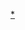 {{Navbox
| name   = 2014年國際足協世界盃
| title  = [[2014年國際足協世界盃]]
| state = {{{state|autocollapse}}}
| tracking = <includeonly>no</includeonly>
| listclass = hlist

| group1 = 階段
| list1  =
* 分組賽
** [[2014年國際足協世界盃A組|A組]]
** [[2014年國際足協世界盃B組|B組]]
** [[2014年國際足協世界盃C組|C組]]
** [[2014年國際足協世界盃D組|D組]]
** [[2014年國際足協世界盃E組|E組]]
** [[2014年國際足協世界盃F組|F組]]
** [[2014年國際足協世界盃G組|G組]]
** [[2014年國際足協世界盃H組|H組]]
* [[2014年國際足協世界盃淘汰賽|淘汰賽]]
** [[巴西對德國 (2014年國際足協世界盃)|巴西 對 德國]]
* [[2014年國際足協世界盃決賽|決賽]]

|group2  = 一般資訊
|list2   =
* [[2014年國際足協世界盃外圍賽|外圍賽]]
* [[2014年國際足協世界盃獎項|獎項]]
* [[2014年國際足協世界盃申辦過程|申辦過程]]
* [[2014年國際足協世界盃轉播權|轉播權]]
* [[2014年國際足協世界盃爭議問題|爭議問題]]
* [[2014年國際足協世界盃市場推廣|市場推廣]]
* [[2014年國際足協世界盃裁判員|裁判員]]
* [[2014年國際足協世界盃開幕典禮|開幕典禮]]
* [[2014年國際足協世界盃準備工作|準備工作]]
* [[2014年國際足協世界盃種子排名|種子排名]]
* [[2014年國際足協世界盃參賽球員名單|參賽球員名單]]
* [[2014年國際足協世界盃統計數據|統計數據]]

|group3 = 官方標誌
|list3 =
* 《[[2014年巴西世界杯 (游戏)|2014年巴西世界盃]]》（電子遊戲）
* [[巴西榮耀]]（比賽用球）
* [[卡塞羅拉]]（樂器）
* [[福來哥]]（吉祥物）
* 《[[愛的節奏－2014國際足協世界盃官方專輯|愛的節奏]]》（音樂專輯）
* [[我们天下一家]]（歌曲）
}}
{{2014年國際足協世界盃決賽周球隊}}<noinclude>
{{collapsible option}}
{{國際足協世界盃模板}}
[[Category:2014年國際足協世界盃模板|*]]
</noinclude>